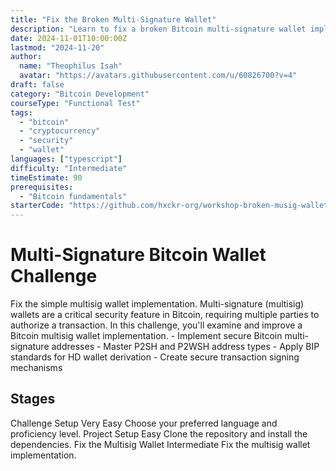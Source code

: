 ```yaml
---
title: "Fix the Broken Multi-Signature Wallet"
description: "Learn to fix a broken Bitcoin multi-signature wallet implementation"
date: 2024-11-01T10:00:00Z
lastmod: "2024-11-20"
author: 
  name: "Theophilus Isah"
  avatar: "https://avatars.githubusercontent.com/u/60826700?v=4"
draft: false
category: "Bitcoin Development"
courseType: "Functional Test"
tags: 
  - "bitcoin"
  - "cryptocurrency"
  - "security"
  - "wallet"
languages: ["typescript"]
difficulty: "Intermediate"
timeEstimate: 90
prerequisites: 
  - "Bitcoin fundamentals"
starterCode: "https://github.com/hxckr-org/workshop-broken-musig-wallet-debugging--ts"
---
```


# Multi-Signature Bitcoin Wallet Challenge

<ChallengeBrief>
Fix the simple multisig wallet implementation. Multi-signature (multisig) wallets are a critical security feature in Bitcoin, requiring multiple parties to authorize a transaction. In this challenge, you'll examine and improve a Bitcoin multisig wallet implementation.
</ChallengeBrief>

<LearningObjectives>
- Implement secure Bitcoin multi-signature addresses
- Master P2SH and P2WSH address types
- Apply BIP standards for HD wallet derivation
- Create secure transaction signing mechanisms
</LearningObjectives>

## Stages

<Stages>
  <Stage>
    <StageTitle>Challenge Setup</StageTitle>
    <StageDifficulty>Very Easy</StageDifficulty>
    <StageDescription>
      Choose your preferred language and proficiency level.
    </StageDescription>
  </Stage>
  <Stage>
    <StageTitle>Project Setup</StageTitle>
    <StageDifficulty>Easy</StageDifficulty>
    <StageDescription>
      Clone the repository and install the dependencies.
    </StageDescription>
  </Stage>
  <Stage>
    <StageTitle>Fix the Multisig Wallet</StageTitle>
    <StageDifficulty>Intermediate</StageDifficulty>
    <StageDescription>
      Fix the multisig wallet implementation.
    </StageDescription>
  </Stage>
</Stages>
